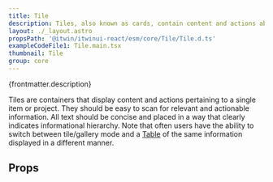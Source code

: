 ```yaml
---
title: Tile
description: Tiles, also known as cards, contain content and actions about a single subject.
layout: ./_layout.astro
propsPath: '@itwin/itwinui-react/esm/core/Tile/Tile.d.ts'
exampleCodeFile1: Tile.main.tsx
thumbnail: Tile
group: core
---
```



<p>{frontmatter.description}</p>

<LiveExample src={frontmatter.exampleCodeFile1} />

Tiles are containers that display content and actions pertaining to a single item or project. They should be easy to scan for relevant and actionable information. All text should be concise and placed in a way that clearly indicates informational hierarchy. Note that often users have the ability to switch between tile/gallery mode and a [Table](table) of the same information displayed in a different manner.

## Props

<PropsTable path={frontmatter.propsPath} />
